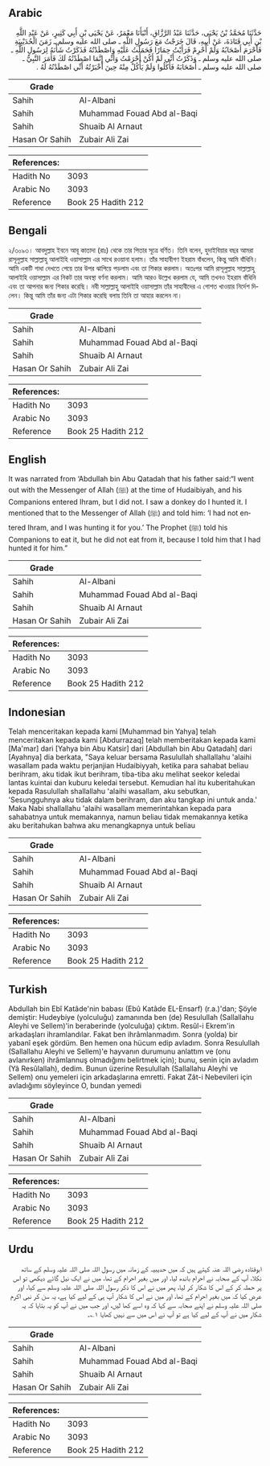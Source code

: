 ## Arabic


<div dir="rtl" lang="ar" style={{fontSize:'larger',backgroundColor:'#f8f9fa',padding:20}}>
حَدَّثَنَا مُحَمَّدُ بْنُ يَحْيَى، حَدَّثَنَا عَبْدُ الرَّزَّاقِ، أَنْبَأَنَا مَعْمَرٌ، عَنْ يَحْيَى بْنِ أَبِي كَثِيرٍ، عَنْ عَبْدِ اللَّهِ بْنِ أَبِي قَتَادَةَ، عَنْ أَبِيهِ، قَالَ خَرَجْتُ مَعَ رَسُولِ اللَّهِ ـ صلى الله عليه وسلم ـ زَمَنَ الْحُدَيْبِيَةِ فَأَحْرَمَ أَصْحَابُهُ وَلَمْ أُحْرِمْ فَرَأَيْتُ حِمَارًا فَحَمَلْتُ عَلَيْهِ وَاصْطَدْتُهُ فَذَكَرْتُ شَأْنَهُ لِرَسُولِ اللَّهِ ـ صلى الله عليه وسلم ـ وَذَكَرْتُ أَنِّي لَمْ أَكُنْ أَحْرَمْتُ وَأَنِّي إِنَّمَا اصْطَدْتُهُ لَكَ فَأَمَرَ النَّبِيُّ ـ صلى الله عليه وسلم ـ أَصْحَابَهُ فَأَكَلُوا وَلَمْ يَأْكُلْ مِنْهُ حِينَ أَخْبَرْتُهُ أَنِّي اصْطَدْتُهُ لَهُ ‏.‏
</div>
<div style={{backgroundColor:'#f8f9fa',padding:20, marginBottom: 10}}><table> <thead> <tr> <th>Grade</th> <th></th> </tr> </thead> <tbody> <tr><td>Sahih</td><td>Al-Albani</td></tr><tr><td>Sahih</td><td>Muhammad Fouad Abd al-Baqi</td></tr><tr><td>Sahih</td><td>Shuaib Al Arnaut</td></tr><tr><td>Hasan Or Sahih</td><td>Zubair Ali Zai</td></tr></tbody></table><table> <thead> <tr> <th>References:</th> <th></th> </tr> </thead> <tbody><tr><td>Hadith No</td><td>3093</td></tr><tr><td>Arabic No</td><td>3093</td></tr><tr><td>Reference</td><td>Book 25 Hadith 212</td></tr></tbody></table></div>

## Bengali


<div dir="ltr" lang="bn" style={{fontSize:'larger',backgroundColor:'#f8f9fa',padding:20}}>
২/৩০৯৩। আবদুল্লাহ ইবনে আবূ কাতাদা (রাঃ) থেকে তার পিতার সূত্রে বর্ণিত। তিনি বলেন, হুদাইবিয়ার বছর আমরা রাসূলুল্লাহ সাল্লাল্লাহু আলাইহি ওয়াসাল্লাম এর সাথে রওয়ানা হলাম। তাঁর সাহাবীগণ ইহরাম বাঁধলেন, কিন্তু আমি বাঁধিনি। আমি একটি গাধা দেখতে পেয়ে তার উপর ঝাপিয়ে পড়লাম এবং তা শিকার করলাম। অতঃপর আমি রাসূলুল্লাহ সাল্লাল্লাহু আলাইহি ওয়াসাল্লাম এর নিকট তার অবস্থা বর্ণনা করলাম। আমি আরও উল্লেখ করলাম যে, আমি তখনও ইহরাম বাঁধিনি এবং তা আপনার জন্য শিকার করেছি। নবী সাল্লাল্লাহু আলাইহি ওয়াসাল্লাম তাঁর সাহাবীদের এ গোশত খাওয়ার নির্দেশ দিলেন। কিন্তু আমি তাঁর জন্য এটা শিকার করেছি বলায় তিনি তা আহার করলেন না।
</div>
<div style={{backgroundColor:'#f8f9fa',padding:20, marginBottom: 10}}><table> <thead> <tr> <th>Grade</th> <th></th> </tr> </thead> <tbody> <tr><td>Sahih</td><td>Al-Albani</td></tr><tr><td>Sahih</td><td>Muhammad Fouad Abd al-Baqi</td></tr><tr><td>Sahih</td><td>Shuaib Al Arnaut</td></tr><tr><td>Hasan Or Sahih</td><td>Zubair Ali Zai</td></tr></tbody></table><table> <thead> <tr> <th>References:</th> <th></th> </tr> </thead> <tbody><tr><td>Hadith No</td><td>3093</td></tr><tr><td>Arabic No</td><td>3093</td></tr><tr><td>Reference</td><td>Book 25 Hadith 212</td></tr></tbody></table></div>

## English


<div dir="ltr" lang="en" style={{fontSize:'larger',backgroundColor:'#f8f9fa',padding:20}}>
It was narrated from ‘Abdullah bin Abu Qatadah that his father said:“I went out with the Messenger of Allah (ﷺ) at the time of Hudaibiyah, and his Companions entered Ihram, but I did not. I saw a donkey do I hunted it. I mentioned that to the Messenger of Allah (ﷺ) and told him: ‘I had not entered Ihram, and I was hunting it for you.’ The Prophet (ﷺ) told his Companions to eat it, but he did not eat from it, because I told him that I had hunted it for him.”
</div>
<div style={{backgroundColor:'#f8f9fa',padding:20, marginBottom: 10}}><table> <thead> <tr> <th>Grade</th> <th></th> </tr> </thead> <tbody> <tr><td>Sahih</td><td>Al-Albani</td></tr><tr><td>Sahih</td><td>Muhammad Fouad Abd al-Baqi</td></tr><tr><td>Sahih</td><td>Shuaib Al Arnaut</td></tr><tr><td>Hasan Or Sahih</td><td>Zubair Ali Zai</td></tr></tbody></table><table> <thead> <tr> <th>References:</th> <th></th> </tr> </thead> <tbody><tr><td>Hadith No</td><td>3093</td></tr><tr><td>Arabic No</td><td>3093</td></tr><tr><td>Reference</td><td>Book 25 Hadith 212</td></tr></tbody></table></div>

## Indonesian


<div dir="ltr" lang="id" style={{fontSize:'larger',backgroundColor:'#f8f9fa',padding:20}}>
Telah menceritakan kepada kami [Muhammad bin Yahya] telah menceritakan kepada kami [Abdurrazaq] telah memberitakan kepada kami [Ma'mar] dari [Yahya bin Abu Katsir] dari [Abdullah bin Abu Qatadah] dari [Ayahnya] dia berkata, "Saya keluar bersama Rasulullah shallallahu 'alaihi wasallam pada waktu perjanjian Hudaibiyyah, ketika para sahabat beliau berihram, aku tidak ikut berihram, tiba-tiba aku melihat seekor keledai lantas kuintai dan kuburu keledai tersebut. Kemudian hal itu kuberitahukan kepada Rasulullah shallallahu 'alaihi wasallam, aku sebutkan, 'Sesungguhnya aku tidak dalam berihram, dan aku tangkap ini untuk anda.' Maka Nabi shallallahu 'alaihi wasallam memerintahkan kepada para sahabatnya untuk memakannya, namun beliau tidak memakannya ketika aku beritahukan bahwa aku menangkapnya untuk beliau
</div>
<div style={{backgroundColor:'#f8f9fa',padding:20, marginBottom: 10}}><table> <thead> <tr> <th>Grade</th> <th></th> </tr> </thead> <tbody> <tr><td>Sahih</td><td>Al-Albani</td></tr><tr><td>Sahih</td><td>Muhammad Fouad Abd al-Baqi</td></tr><tr><td>Sahih</td><td>Shuaib Al Arnaut</td></tr><tr><td>Hasan Or Sahih</td><td>Zubair Ali Zai</td></tr></tbody></table><table> <thead> <tr> <th>References:</th> <th></th> </tr> </thead> <tbody><tr><td>Hadith No</td><td>3093</td></tr><tr><td>Arabic No</td><td>3093</td></tr><tr><td>Reference</td><td>Book 25 Hadith 212</td></tr></tbody></table></div>

## Turkish


<div dir="ltr" lang="tr" style={{fontSize:'larger',backgroundColor:'#f8f9fa',padding:20}}>
Abdullah bin Ebî Katâde'nin babası (Ebû Katâde EL-Ensarf) (r.a.)'dan; Şöyle demiştir: Hudeybiye (yolculuğu) zamanında ben (de) Resulullah (Sallallahu Aleyhi ve Sellem)'in beraberinde (yolculuğa) çıktım. Resûl-i Ekrem'in arkadaşları ihramlandılar. Fakat ben ihrâmlanmadım. Sonra (yolda) bir yabanî eşek gördüm. Ben hemen ona hücum edip avladım. Sonra Resulullah (Sallallahu Aleyhi ve Sellem)'e hayvanın durumunu anlattım ve (onu avlanırken) ihrâmlannuş olmadığımı belirtmek için); bunu, senin için avladım (Yâ Resûlallah), dedim. Bunun üzerine Resulullah (Sallallahu Aleyhi ve Sellem) onu yemeleri için arkadaşlarına emretti. Fakat Zât-i Nebevileri için avladığımı söyleyince O, bundan yemedi
</div>
<div style={{backgroundColor:'#f8f9fa',padding:20, marginBottom: 10}}><table> <thead> <tr> <th>Grade</th> <th></th> </tr> </thead> <tbody> <tr><td>Sahih</td><td>Al-Albani</td></tr><tr><td>Sahih</td><td>Muhammad Fouad Abd al-Baqi</td></tr><tr><td>Sahih</td><td>Shuaib Al Arnaut</td></tr><tr><td>Hasan Or Sahih</td><td>Zubair Ali Zai</td></tr></tbody></table><table> <thead> <tr> <th>References:</th> <th></th> </tr> </thead> <tbody><tr><td>Hadith No</td><td>3093</td></tr><tr><td>Arabic No</td><td>3093</td></tr><tr><td>Reference</td><td>Book 25 Hadith 212</td></tr></tbody></table></div>

## Urdu


<div dir="rtl" lang="ur" style={{fontSize:'larger',backgroundColor:'#f8f9fa',padding:20}}>
ابوقتادہ رضی اللہ عنہ کہتے ہیں کہ میں حدیبیہ کے زمانہ میں رسول اللہ صلی اللہ علیہ وسلم کے ساتھ نکلا، آپ کے صحابہ نے احرام باندھ لیا، اور میں بغیر احرام کے تھا، میں نے ایک نیل گائے دیکھی تو اس پر حملہ کر کے اس کا شکار کر لیا، پھر میں نے اس کا ذکر رسول اللہ صلی اللہ علیہ وسلم سے کیا، اور عرض کیا کہ میں بغیر احرام کے تھا، اور میں نے اس کا شکار آپ ہی کے لیے کیا ہے، یہ سن کر نبی اکرم صلی اللہ علیہ وسلم نے اپنے صحابہ سے کہا کہ وہ اسے کھا لیں، اور جب میں نے آپ کو یہ بتایا کہ یہ شکار میں نے آپ کے لیے کیا ہے تو آپ نے اس میں سے نہیں کھایا ۱؎۔
</div>
<div style={{backgroundColor:'#f8f9fa',padding:20, marginBottom: 10}}><table> <thead> <tr> <th>Grade</th> <th></th> </tr> </thead> <tbody> <tr><td>Sahih</td><td>Al-Albani</td></tr><tr><td>Sahih</td><td>Muhammad Fouad Abd al-Baqi</td></tr><tr><td>Sahih</td><td>Shuaib Al Arnaut</td></tr><tr><td>Hasan Or Sahih</td><td>Zubair Ali Zai</td></tr></tbody></table><table> <thead> <tr> <th>References:</th> <th></th> </tr> </thead> <tbody><tr><td>Hadith No</td><td>3093</td></tr><tr><td>Arabic No</td><td>3093</td></tr><tr><td>Reference</td><td>Book 25 Hadith 212</td></tr></tbody></table></div>